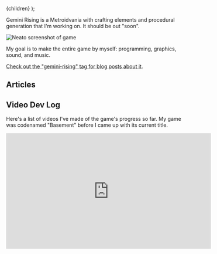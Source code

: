 
  <Layout title='Gemini Rising'>{children}</Layout>
);

Gemini Rising is a Metroidvania with crafting elements and procedural generation that I'm working on. It should be out "soon".

![Neato screenshot of game](/static/games/gemini-rising/screenshot-2018-09-12.png "Screenshot as of 2018-09-12")

My goal is to make the entire game by myself: programming, graphics, sound, and music.

[Check out the "gemini-rising" tag for blog posts about it](/tags/gemini-rising).

## Articles

<ArticlesList game="gemini-rising" />

## Video Dev Log

Here's a list of videos I've made of the game's progress so far. My game was codenamed "Basement" before I came up with its current title.

<iframe width="560" height="315" src="https://www.youtube.com/embed/videoseries?list=PLQuDSztE3xlPBszv48dtN3TFsKUP9s_mO" frameBorder="0" allow="autoplay; encrypted-media" allowFullScreen></iframe>

